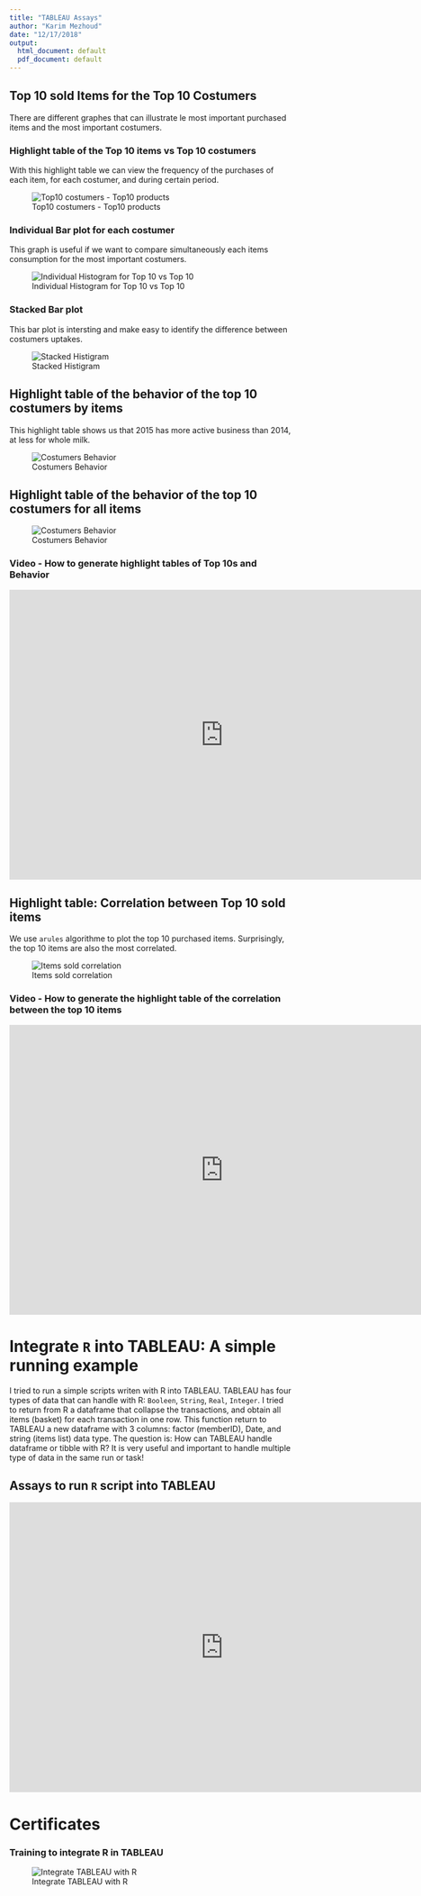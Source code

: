 ```yaml
---
title: "TABLEAU Assays"
author: "Karim Mezhoud"
date: "12/17/2018"
output:
  html_document: default
  pdf_document: default
---
```



##  Top 10 sold Items for the Top 10 Costumers
There are different graphes that can illustrate le most important purchased items and the most important costumers.

### Highlight table of the Top 10 items vs Top 10 costumers

With this highlight table we can view the frequency of the purchases of each item, for each costumer, and during certain period.

![Top10 costumers - Top10 products](Top10Cos_Top10_item_HeatMap.png)

### Individual Bar plot for each costumer
This graph is useful if we want to compare simultaneously each items consumption for the most important costumers.

![Individual Histogram for Top 10 vs Top 10](TopTopHistogram.png)

### Stacked Bar plot
This bar plot is intersting and make easy to identify the difference between costumers uptakes.

![Stacked Histigram](TopTopHist_Collapse.png)

## Highlight table of the behavior of the top 10 costumers by items 

This highlight table shows us that 2015 has more active business than 2014, at less for whole milk. 

![Costumers Behavior](Costumer_Behavior.png)

## Highlight table of the behavior of the top 10 costumers for all items
![Costumers Behavior](Top10_Behavior.png)


### Video -  How to generate highlight tables of Top 10s and Behavior 

<iframe width="760" height="515" src="https://www.youtube.com/embed/4rygQswqD5g" frameborder="0" allow="accelerometer; autoplay; encrypted-media; gyroscope; picture-in-picture" allowfullscreen></iframe>


## Highlight table: Correlation between Top 10 sold items
We use ```arules``` algorithme to plot the top 10 purchased items. Surprisingly, the top 10 items are also the most correlated. 

![Items sold correlation](Items_Correlation.png)



### Video -  How to generate the highlight table of the correlation between the top 10 items

<iframe width="760" height="515" src="https://www.youtube.com/embed/0vTD0dLt1vY" frameborder="0" allow="accelerometer; autoplay; encrypted-media; gyroscope; picture-in-picture" allowfullscreen></iframe>


# Integrate ```R``` into TABLEAU: A simple running example

I tried to run a simple scripts writen with R into TABLEAU. TABLEAU has four types of data that can handle with R: `Booleen`, `String`, `Real`, `Integer`. I tried to return from R a dataframe that collapse the transactions, and obtain all items (basket) for each transaction in one row. This function return to TABLEAU a new dataframe with 3 columns: factor (memberID), Date, and string (items list) data type. 
The question is: How can TABLEAU handle dataframe or tibble with R? It is very useful and important to handle multiple type of data in the same run or task!

## Assays to run ```R``` script into TABLEAU

<iframe width="760" height="515" src="https://www.youtube.com/embed/-18luszIos8" frameborder="0" allow="accelerometer; autoplay; encrypted-media; gyroscope; picture-in-picture" allowfullscreen></iframe>


# Certificates

### Training to integrate R in TABLEAU

![Integrate TABLEAU with R](certificate_TABLEAU_R.png)